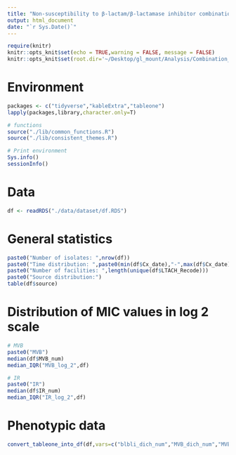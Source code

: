 ```yaml
---
title: "Non-susceptibility to β-lactam/β-lactamase inhibitor combinations was detected before their clinical deployment"
output: html_document
date: "`r Sys.Date()`"
---
```


```r
require(knitr)
knitr::opts_knit$set(echo = TRUE,warning = FALSE, message = FALSE)  
knitr::opts_knit$set(root.dir='~/Desktop/gl_mount/Analysis/Combination_resistance/pre-intro-blbli-resistance-ms/') 
```

# Environment
```r
packages <- c("tidyverse","kableExtra","tableone")
lapply(packages,library,character.only=T)

# functions
source("./lib/common_functions.R")  
source("./lib/consistent_themes.R")  

# Print environment
Sys.info()
sessionInfo()
``` 

# Data
```r
df <- readRDS("./data/dataset/df.RDS")
```

# General statistics
```r
paste0("Number of isolates: ",nrow(df))
paste0("Time distribution: ",paste0(min(df$Cx_date),"-",max(df$Cx_date)))
paste0("Number of facilities: ",length(unique(df$LTACH_Recode)))
paste0("Source distribution:")
table(df$source)
```

# Distribution of MIC values in log 2 scale
```r
# MVB
paste0("MVB")
median(df$MVB_num)
median_IQR("MVB_log_2",df) 

# IR
paste0("IR")
median(df$IR_num)
median_IQR("IR_log_2",df)
```

# Phenotypic data
```r
convert_tableone_into_df(df,vars=c("blbli_dich_num","MVB_dich_num","MVB_cat","IR_dich_num","IR_cat"),factorVars = c("blbli_dich_num","MVB_dich_num","MVB_cat","IR_dich_num","IR_cat")) %>% favorite_kable
```